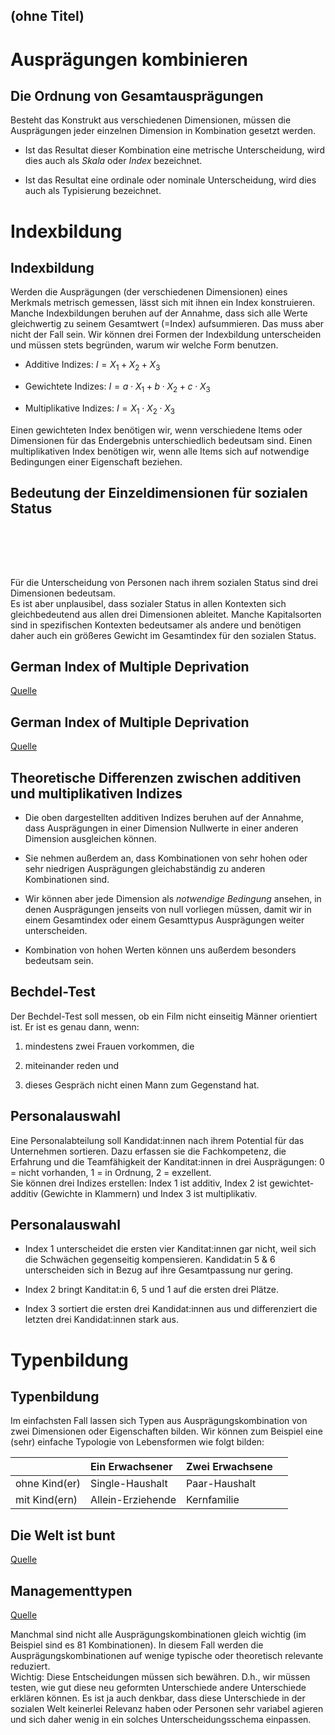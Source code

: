 ## (ohne Titel)

# Ausprägungen kombinieren

##  {#section .unnumbered}

## Die Ordnung von Gesamtausprägungen

Besteht das Konstrukt aus verschiedenen Dimensionen, müssen die Ausprägungen jeder einzelnen Dimension in Kombination gesetzt werden.

- Ist das Resultat dieser Kombination eine metrische Unterscheidung, wird dies auch als *Skala* oder *Index* bezeichnet.

- Ist das Resultat eine ordinale oder nominale Unterscheidung, wird dies auch als Typisierung bezeichnet.

# Indexbildung {#indexbildung .unnumbered}

##  {#section-1 .unnumbered}

## Indexbildung

Werden die Ausprägungen (der verschiedenen Dimensionen) eines Merkmals metrisch gemessen, lässt sich mit ihnen ein Index konstruieren. Manche Indexbildungen beruhen auf der Annahme, dass sich alle Werte gleichwertig zu seinem Gesamtwert (=Index) aufsummieren. Das muss aber nicht der Fall sein. Wir können drei Formen der Indexbildung unterscheiden und müssen stets begründen, warum wir welche Form benutzen.

- Additive Indizes: $I= X_1 + X_2 + X_3$

- Gewichtete Indizes: $I= a \cdot X_1 + b \cdot X_2 + c \cdot X_3$

- Multiplikative Indizes: $I = X_1 \cdot X_2 \cdot X_3$

Einen gewichteten Index benötigen wir, wenn verschiedene Items oder Dimensionen für das Endergebnis unterschiedlich bedeutsam sind. Einen multiplikativen Index benötigen wir, wenn alle Items sich auf notwendige Bedingungen einer Eigenschaft beziehen.

## Bedeutung der Einzeldimensionen für sozialen Status

:::::: center
:::: minipage
::: center
\
:::

\
\
::::

::: minipage
Für die Unterscheidung von Personen nach ihrem sozialen Status sind drei Dimensionen bedeutsam.\
Es ist aber unplausibel, dass sozialer Status in allen Kontexten sich gleichbedeutend aus allen drei Dimensionen ableitet. Manche Kapitalsorten sind in spezifischen Kontexten bedeutsamer als andere und benötigen daher auch ein größeres Gewicht im Gesamtindex für den sozialen Status.
:::
::::::

## German Index of Multiple Deprivation

::: center
:::

[Quelle](http://tinyurl.com/guca8ah)

## German Index of Multiple Deprivation

::: center
:::

[Quelle](http://tinyurl.com/guca8ah)

## Theoretische Differenzen zwischen additiven und multiplikativen Indizes

- Die oben dargestellten additiven Indizes beruhen auf der Annahme, dass Ausprägungen in einer Dimension Nullwerte in einer anderen Dimension ausgleichen können.

- Sie nehmen außerdem an, dass Kombinationen von sehr hohen oder sehr niedrigen Ausprägungen gleichabständig zu anderen Kombinationen sind.

- Wir können aber jede Dimension als *notwendige Bedingung* ansehen, in denen Ausprägungen jenseits von null vorliegen müssen, damit wir in einem Gesamtindex oder einem Gesamttypus Ausprägungen weiter unterscheiden.

- Kombination von hohen Werten können uns außerdem besonders bedeutsam sein.

## Bechdel-Test

Der Bechdel-Test soll messen, ob ein Film nicht einseitig Männer orientiert ist. Er ist es genau dann, wenn:

1.  mindestens zwei Frauen vorkommen, die

2.  miteinander reden und

3.  dieses Gespräch nicht einen Mann zum Gegenstand hat.

::: center
:::

## Personalauswahl

Eine Personalabteilung soll Kandidat:innen nach ihrem Potential für das Unternehmen sortieren. Dazu erfassen sie die Fachkompetenz, die Erfahrung und die Teamfähigkeit der Kanditat:innen in drei Ausprägungen: 0 = nicht vorhanden, 1 = in Ordnung, 2 = exzellent.\
Sie können drei Indizes erstellen: Index 1 ist additiv, Index 2 ist gewichtet-additiv (Gewichte in Klammern) und Index 3 ist multiplikativ.

## Personalauswahl

- Index 1 unterscheidet die ersten vier Kanditat:innen gar nicht, weil sich die Schwächen gegenseitig kompensieren. Kandidat:in 5 & 6 unterscheiden sich in Bezug auf ihre Gesamtpassung nur gering.

- Index 2 bringt Kanditat:in 6, 5 und 1 auf die ersten drei Plätze.

- Index 3 sortiert die ersten drei Kandidat:innen aus und differenziert die letzten drei Kandidat:innen stark aus.

# Typenbildung

##  {#section-2 .unnumbered}

## Typenbildung

Im einfachsten Fall lassen sich Typen aus Ausprägungskombination von zwei Dimensionen oder Eigenschaften bilden. Wir können zum Beispiel eine (sehr) einfache Typologie von Lebensformen wie folgt bilden:

::: center
                  Ein Erwachsener     Zwei Erwachsene   
  --------------- ------------------- ----------------- --
  ohne Kind(er)   Single-Haushalt     Paar-Haushalt     
  mit Kind(ern)   Allein-Erziehende   Kernfamilie       
:::

## Die Welt ist bunt

::: center
:::

[Quelle](https://twitter.com/familyunequal/status/1586809982925815808)

## Managementtypen

:::::: center
:::: minipage
::: center
:::

[Quelle](https://link.springer.com/chapter/10.1007/978-3-658-07768-6_44)
::::

::: minipage
Manchmal sind nicht alle Ausprägungskombinationen gleich wichtig (im Beispiel sind es 81 Kombinationen). In diesem Fall werden die Ausprägungskombinationen auf wenige typische oder theoretisch relevante reduziert.\
Wichtig: Diese Entscheidungen müssen sich bewähren. D.h., wir müssen testen, wie gut diese neu geformten Unterschiede andere Unterschiede erklären können. Es ist ja auch denkbar, dass diese Unterschiede in der sozialen Welt keinerlei Relevanz haben oder Personen sehr variabel agieren und sich daher wenig in ein solches Unterscheidungsschema einpassen.

\
:::
::::::
